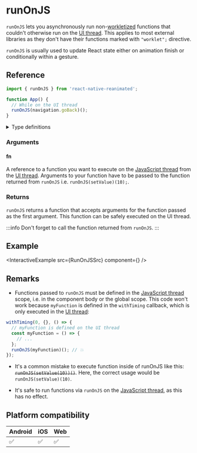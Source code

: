 # runOnJS

`runOnJS` lets you asynchronously run non-[workletized](/docs/fundamentals/glossary#to-workletize) functions that couldn't otherwise run on the [UI thread](/docs/fundamentals/glossary#ui-thread). This applies to most external libraries as they don't have their functions marked with `"worklet";` directive.

`runOnJS` is usually used to update React state either on animation finish or conditionally within a gesture.

## Reference

```javascript
import { runOnJS } from 'react-native-reanimated';

function App() {
  // While on the UI thread
  runOnJS(navigation.goBack)();
}
```

<details>
<summary>Type definitions</summary>

```typescript
function runOnJS<A extends any[], R>(
  fn: (...args: A) => R
): (...args: Parameters<typeof fn>) => void;
```

</details>

### Arguments

#### fn

A reference to a function you want to execute on the [JavaScript thread](/docs/fundamentals/glossary#javascript-thread) from the [UI thread](/docs/fundamentals/glossary#ui-thread). Arguments to your function have to be passed to the function returned from `runOnJS` i.e. `runOnJS(setValue)(10);`.

### Returns

`runOnJS` returns a function that accepts arguments for the function passed as the first argument. This function can be safely executed on the UI thread.

:::info
Don't forget to call the function returned from `runOnJS`.
:::

## Example


<InteractiveExample src={RunOnJSSrc} component={<RunOnJS />} />

## Remarks

- Functions passed to `runOnJS` must be defined in the [JavaScript thread](/docs/fundamentals/glossary#javascript-thread) scope, i.e. in the component body or the global scope. This code won't work because `myFunction` is defined in the `withTiming` callback, which is only executed in the [UI thread](/docs/fundamentals/glossary#ui-thread):

<Indent>

```jsx
withTiming(0, {}, () => {
  // myFunction is defined on the UI thread
  const myFunction = () => {
    // ...
  };
  runOnJS(myFunction)(); // 💥
});
```

</Indent>

- It's a common mistake to execute function inside of runOnJS like this: ~~`runOnJS(setValue(10))()`~~. Here, the correct usage would be `runOnJS(setValue)(10)`.

- It's safe to run functions via `runOnJS` on the [JavaScript thread](/docs/fundamentals/glossary#javascript-thread), as this has no effect.

## Platform compatibility

<div className="compatibility">

| Android | iOS | Web |
| ------- | --- | --- |
| ✅      | ✅  | ✅  |

</div>
